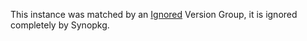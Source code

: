 This instance was matched by an [Ignored](/synopkg/config/version-groups/ignored) Version Group, it is ignored completely by Synopkg.

